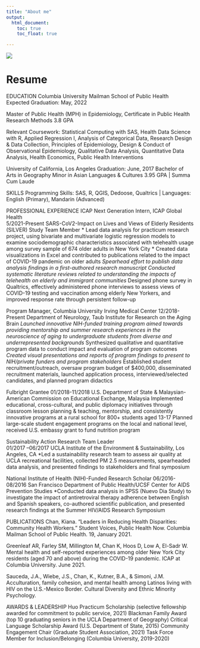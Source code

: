 ```yaml
---
title: "About me"
output: 
  html_document:
    toc: true
    toc_float: true

---
```


![](images/kiki_photo.jpg)


# Resume

EDUCATION
Columbia University Mailman School of Public Health 					           
Expected Graduation: May, 2022

Master of Public Health (MPH) in Epidemiology,
Certificate in Public Health Research Methods
3.8 GPA

Relevant Coursework: Statistical Computing with SAS, Health Data Science with R, Applied Regression I, Analysis of Categorical Data,  Research Design & Data Collection, Principles of Epidemiology, Design & Conduct of Observational Epidemiology, Qualitative Data Analysis, Quantitative Data Analysis, Health Economics, Public Health Interventions

University of California, Los Angeles 							                              Graduation: June, 2017
Bachelor of Arts in Geography
Minor in Asian Languages & Cultures
3.95 GPA | Summa Cum Laude 

SKILLS 
Programming Skills: SAS, R,  QGIS, Dedoose, Qualtrics | Languages: English (Primary), Mandarin (Advanced) 

PROFESSIONAL EXPERIENCE 
ICAP Next Generation Intern, ICAP Global Health		   					              
5/2021-Present
SARS-CoV2-Impact on Lives and Views of Elderly Residents (SILVER) Study Team Member 
* Lead data analysis for practicum research project, using bivariate and multivariate logistic regression models to examine sociodemographic characteristics associated with telehealth usage among survey sample of 674 older adults in New York City
* Created data visualizations in Excel and contributed to publications related to the impact of COVID-19 pandemic on older adults 
*Spearhead effort to publish data analysis findings in a first-authored research manuscript 
Conducted systematic literature reviews related to understanding the impacts of telehealth on elderly and immigrant communities
*Designed phone survey in Qualtrics, effectively administered phone interviews to assess views of COVID-19 testing and vaccination among elderly New Yorkers, and improved response rate through persistent follow-up 

Program Manager, Columbia University Irving Medical Center 			  	                       12/2018-Present 
Department of Neurology, Taub Institute for Research on the Aging Brain 
*Launched innovative NIH-funded training program aimed towards providing mentorship and summer research experiences in the neuroscience of aging to undergraduate students from diverse and underrepresented backgrounds
*Synthesized qualitative and quantitative program data to conduct impact and evaluation of program outcomes
*Created visual presentations and reports of program findings to present to NIH/private funders and program stakeholders
*Established student recruitment/outreach, oversaw program budget of $400,000, disseminated recruitment materials, launched application process,  interviewed/selected candidates, and planned program didactics

Fulbright Grantee    		   		    	                                 	     			         01/2018-11/2018 
U.S. Department of State & Malaysian-American Commission on Educational Exchange, Malaysia
Implemented educational, cross-cultural, and public diplomacy initiatives through classroom lesson planning & teaching, mentorship, and consistently innovative programs at a rural school for 800+ students aged 13-17
Planned large-scale student engagement programs on the local and national level, received U.S. embassy grant to fund nutrition program 

Sustainability Action Research Team Leader 					                  	  	       
01/2017 –06/2017 
UCLA Institute of the Environment & Sustainability, Los Angeles, CA
*Led a sustainability research team to assess air quality at UCLA recreational facilities, collected PM 2.5 measurements, spearheaded data analysis, and presented findings to stakeholders and final symposium

National Institute of Health (NIH)-Funded Research Scholar			 	                   	     06/2016- 08/2016
San Francisco Department of Public Health/UCSF Center for AIDS Prevention Studies 
*Conducted data analysis in SPSS (Nuevo Dia Study) to investigate the impact of antiretroviral therapy adherence between English and Spanish speakers, co-authored scientific publication, and presented research findings at the Summer HIV/AIDS Research Symposium

PUBLICATIONS
Chan, Kiana. “Leaders in Reducing Health Disparities: Community Health Workers.” Student Voices, Public Health Now. Columbia Mailman School of Public Health. 19, January 2021. 

Greenleaf AR, Farley SM, Millington M, Chan K, Hoos D, Low A, El-Sadr W. Mental health and self-reported experiences among older New York City residents (aged 70 and above) during the COVID-19 pandemic. ICAP at Columbia University. June 2021. 

Sauceda, J.A., Wiebe, J.S., Chan, K., Kutner, B.A., & Simoni, J.M. Acculturation, family cohesion, and mental health among Latinos living with HIV on the U.S.-Mexico Border. Cultural Diversity and Ethnic Minority Psychology.

AWARDS & LEADERSHIP 
Huo Practicum Scholarship (selective fellowship awarded for commitment to public service, 2021)
Blackman Family Award (top 10 graduating seniors in the UCLA Department of Geography) Critical Language Scholarship Award (U.S. Department of State, 2015)
Community Engagement Chair (Graduate Student Association, 2021)
Task Force Member for Inclusion/Belonging (Columbia University, 2019-2020)